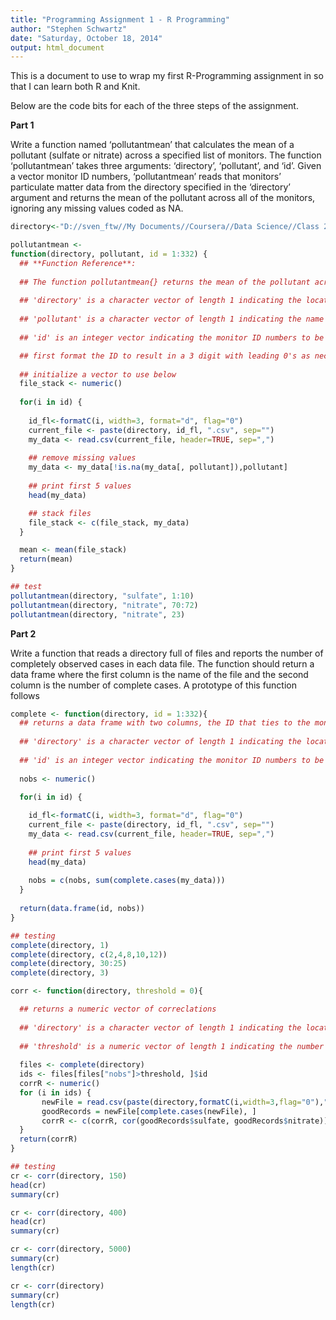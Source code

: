 ```yaml
---
title: "Programming Assignment 1 - R Programming"
author: "Stephen Schwartz"
date: "Saturday, October 18, 2014"
output: html_document
---
```


This is a document to use to wrap my first R-Programming assignment in so that I can learn both R and Knit.

Below are the code bits for each of the three steps of the assignment.

**Part 1**

Write a function named 'pollutantmean' that calculates the mean of a pollutant (sulfate or nitrate) across a specified list of monitors. The function 'pollutantmean' takes three arguments: 'directory', 'pollutant', and 'id'. Given a vector monitor ID numbers, 'pollutantmean' reads that monitors' particulate matter data from the directory specified in the 'directory' argument and returns the mean of the pollutant across all of the monitors, ignoring any missing values coded as NA.

```r
directory<-"D://sven_ftw//My Documents//Coursera//Data Science//Class 2//specdata//"

pollutantmean <- 
function(directory, pollutant, id = 1:332) {
  ## **Function Reference**:
  
  ## The function pollutantmean{} returns the mean of the pollutant across all monitors listed in the 'id' vector (ignoring NA values)
  
  ## 'directory' is a character vector of length 1 indicating the location of the CSV files.
    
  ## 'pollutant' is a character vector of length 1 indicating the name of the pollutant for which we will calculate the mean; Two allowable values are present 'sulfate' or 'nitrate'.
  
  ## 'id' is an integer vector indicating the monitor ID numbers to be used.

  ## first format the ID to result in a 3 digit with leading 0's as necessary
  
  ## initialize a vector to use below
  file_stack <- numeric()
  
  for(i in id) {
  
    id_fl<-formatC(i, width=3, format="d", flag="0")
    current_file <- paste(directory, id_fl, ".csv", sep="")
    my_data <- read.csv(current_file, header=TRUE, sep=",")
    
    ## remove missing values
    my_data <- my_data[!is.na(my_data[, pollutant]),pollutant]
    
    ## print first 5 values
    head(my_data)

    ## stack files 
    file_stack <- c(file_stack, my_data)
  }

  mean <- mean(file_stack)
  return(mean)
}

## test
pollutantmean(directory, "sulfate", 1:10)
pollutantmean(directory, "nitrate", 70:72)
pollutantmean(directory, "nitrate", 23)

```

**Part 2**

Write a function that reads a directory full of files and reports the number of completely observed cases in each data file. The function should return a data frame where the first column is the name of the file and the second column is the number of complete cases. A prototype of this function follows

```r
complete <- function(directory, id = 1:332){
  ## returns a data frame with two columns, the ID that ties to the monitor file and the number of observations
  
  ## 'directory' is a character vector of length 1 indicating the location of the CSV files.
  
  ## 'id' is an integer vector indicating the monitor ID numbers to be used.
  
  nobs <- numeric()
   
  for(i in id) {

    id_fl<-formatC(i, width=3, format="d", flag="0")
    current_file <- paste(directory, id_fl, ".csv", sep="")
    my_data <- read.csv(current_file, header=TRUE, sep=",")
    
    ## print first 5 values
    head(my_data)
    
    nobs = c(nobs, sum(complete.cases(my_data)))
  }
  
  return(data.frame(id, nobs))
}

## testing
complete(directory, 1)
complete(directory, c(2,4,8,10,12))
complete(directory, 30:25)
complete(directory, 3)

```

```r
corr <- function(directory, threshold = 0){

  ## returns a numeric vector of correclations
  
  ## 'directory' is a character vector of length 1 indicating the location of the CSV files.
  
  ## 'threshold' is a numeric vector of length 1 indicating the number of completely observed observations (on all variables) required to compute the correlation between nitrate and sulfate; the default is 0
 
  files <- complete(directory)
  ids <- files[files["nobs"]>threshold, ]$id
  corrR <- numeric()
  for (i in ids) {
       newFile = read.csv(paste(directory,formatC(i,width=3,flag="0"),".csv",sep=""))
       goodRecords = newFile[complete.cases(newFile), ]
       corrR <- c(corrR, cor(goodRecords$sulfate, goodRecords$nitrate))
  }
  return(corrR)
}

## testing
cr <- corr(directory, 150)
head(cr)
summary(cr)

cr <- corr(directory, 400)
head(cr)
summary(cr)

cr <- corr(directory, 5000)
summary(cr)
length(cr)

cr <- corr(directory)
summary(cr)
length(cr)
```

